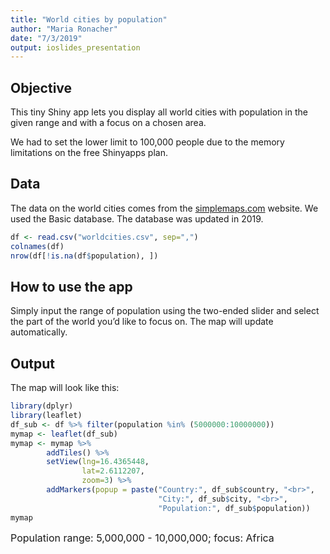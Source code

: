 ```yaml
---
title: "World cities by population"
author: "Maria Ronacher"
date: "7/3/2019"
output: ioslides_presentation
---
```


## Objective

This tiny Shiny app lets you display all world cities with population in the given range and with a focus on a chosen area.

We had to set the lower limit to 100,000 people due to the memory limitations on the free Shinyapps plan.

## Data

The data on the world cities comes from the [simplemaps.com](https://simplemaps.com/data/world-cities) website. We used the Basic database. The database was updated in 2019.

```r
df <- read.csv("worldcities.csv", sep=",")
colnames(df)
nrow(df[!is.na(df$population), ])
```

## How to use the app

Simply input the range of population using the two-ended slider and select the part of the world you'd like to focus on. The map will update automatically.

## Output

The map will look like this:
```r
library(dplyr)
library(leaflet)
df_sub <- df %>% filter(population %in% (5000000:10000000))
mymap <- leaflet(df_sub)
mymap <- mymap %>%
        addTiles() %>%
        setView(lng=16.4365448, 
                lat=2.6112207, 
                zoom=3) %>%
        addMarkers(popup = paste("Country:", df_sub$country, "<br>",
                                 "City:", df_sub$city, "<br>",
                                 "Population:", df_sub$population))
mymap
```
<font size="3">Population range: 5,000,000 - 10,000,000; focus: Africa</font>

